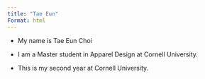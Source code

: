 ```yaml
---
title: "Tae Eun"
Format: html
---
```


-   My name is Tae Eun Choi

-   I am a Master student in Apparel Design at Cornell University.

-   This is my second year at Cornell University.
